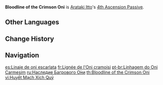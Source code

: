 {{Talent Infobox
|image         = Talent Bloodline of the Crimson Oni.png
|character     = Arataki Itto
|type          = 4th Ascension Passive
|info          = [[Arataki Kesagiri]] DMG is increased by 35% of Arataki Itto's DEF.
|utility1      = Additive Base DMG Bonus
|scale_att1    = DEF
}}
'''Bloodline of the Crimson Oni''' is [[Arataki Itto]]'s [[4th Ascension Passive]].

==Other Languages==
{{Other Languages
|en      = Bloodline of the Crimson Oni
|zhs     = 赤鬼之血
|zhs_rm  = Chìguǐ zhī Xuè{{Assumed}}
|zht     = 赤鬼之血
|zht_rm  = Chìguǐ zhī Xiě
|zh_tl   = Blood of the Crimson Oni
|ja      = 赤鬼の血
|ja_rm   = Akaoni no Chi
|ja_tl   = Blood of the Red Oni
|ko      = 붉은 오니의 피
|ko_rm   = Bulgeun Oni-ui Pi
|ko_tl   = Bloodline of the Red Oni
|es      = Linaje de oni escarlata
|es_tl   = Scarlet Oni Lineage
|fr      = Lignée de l'Oni cramoisi
|fr_tl   = Lineage of the Crimson Oni
|ru      = Наследие Багрового О́ни
|ru_tl   = Legacy of the Crimson Oni
|th      = Bloodline of the Crimson Oni
|vi      = Huyết Mạch Xích Quỷ
|vi_tl   = 
|de      = Blut des roten Oni
|de_tl   = Blood of the Red Oni
|id      = Bloodline of the Crimson Oni
|pt      = Linhagem do Oni Carmesim
|pt_tl   = Lineage of the Crimson Oni
|tr      = Kızıl Oninin Soyu
|tr_tl   = 
|it      = Stirpe degli oni cremisi
|it_tl   = Lineage of the Crimson Oni
}}

==Change History==
{{Change History|2.3}}

==Navigation==
{{Talent Navbox|Arataki Itto}}

[[es:Linaje de oni escarlata]]
[[fr:Lignée de l'Oni cramoisi]]
[[pt-br:Linhagem do Oni Carmesim]]
[[ru:Наследие Багрового О́ни]]
[[th:Bloodline of the Crimson Oni]]
[[vi:Huyết Mạch Xích Quỷ]]